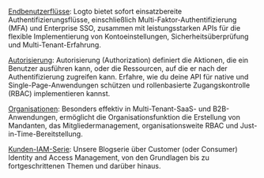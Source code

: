 [Endbenutzerflüsse](https://docs.logto.io/end-user-flows): Logto bietet sofort einsatzbereite Authentifizierungsflüsse, einschließlich Multi-Faktor-Authentifizierung (MFA) und Enterprise SSO, zusammen mit leistungsstarken APIs für die flexible Implementierung von Kontoeinstellungen, Sicherheitsüberprüfung und Multi-Tenant-Erfahrung.

[Autorisierung](https://docs.logto.io/authorization): Autorisierung (Authorization) definiert die Aktionen, die ein Benutzer ausführen kann, oder die Ressourcen, auf die er nach der Authentifizierung zugreifen kann. Erfahre, wie du deine API für native und Single-Page-Anwendungen schützen und rollenbasierte Zugangskontrolle (RBAC) implementieren kannst.

[Organisationen](https://docs.logto.io/organizations): Besonders effektiv in Multi-Tenant-SaaS- und B2B-Anwendungen, ermöglicht die Organisationsfunktion die Erstellung von Mandanten, das Mitgliedermanagement, organisationsweite RBAC und Just-in-Time-Bereitstellung.

[Kunden-IAM-Serie](https://blog.logto.io/ciam-101-intro-authn-sso): Unsere Blogserie über Customer (oder Consumer) Identity and Access Management, von den Grundlagen bis zu fortgeschrittenen Themen und darüber hinaus.

